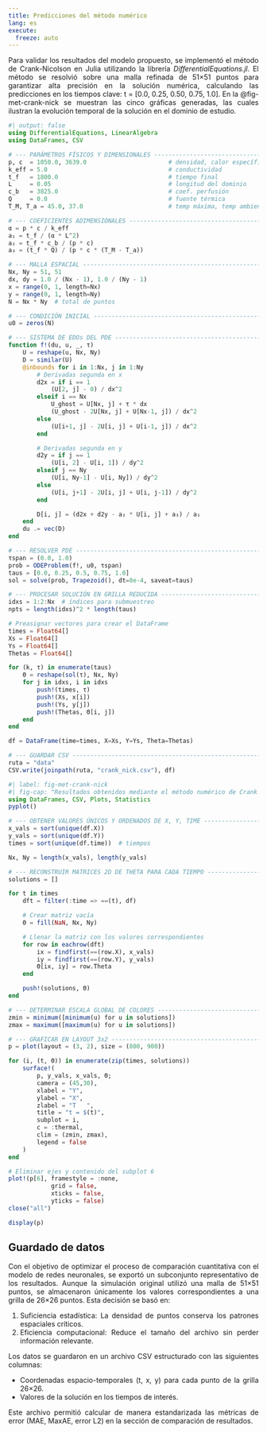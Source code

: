 ```yaml
---
title: Predicciones del método numérico
lang: es
execute: 
  freeze: auto
---
```

::: {style="text-align: justify"}
Para validar los resultados del modelo propuesto, se implementó el método de Crank-Nicolson en Julia utilizando la librería *DifferentialEquations.jl*. El método se resolvió sobre una malla refinada de 51×51 puntos para garantizar alta precisión en la solución numérica, calculando las predicciones en los tiempos clave: t = [0.0, 0.25, 0.50, 0.75, 1.0]. En la @fig-met-crank-nick se muestran las cinco gráficas generadas, las cuales ilustran la evolución temporal de la solución en el dominio de estudio.
```julia
#| output: false
using DifferentialEquations, LinearAlgebra
using DataFrames, CSV

# --- PARÁMETROS FÍSICOS Y DIMENSIONALES ----------------------------------
p, c  = 1050.0, 3639.0                       # densidad, calor específico 
k_eff = 5.0                                  # conductividad
t_f   = 1800.0                               # tiempo final 
L     = 0.05                                 # longitud del dominio
c_b   = 3825.0                               # coef. perfusión
Q     = 0.0                                  # fuente térmica
T_M, T_a = 45.0, 37.0                        # temp máxima, temp ambiente

# --- COEFICIENTES ADIMENSIONALES -----------------------------------------
α = p * c / k_eff
a₁ = t_f / (α * L^2)
a₂ = t_f * c_b / (p * c)
a₃ = (t_f * Q) / (p * c * (T_M - T_a))

# --- MALLA ESPACIAL ------------------------------------------------------
Nx, Ny = 51, 51
dx, dy = 1.0 / (Nx - 1), 1.0 / (Ny - 1)
x = range(0, 1, length=Nx)
y = range(0, 1, length=Ny)
N = Nx * Ny  # total de puntos

# --- CONDICIÓN INICIAL ---------------------------------------------------
u0 = zeros(N)

# --- SISTEMA DE EDOs DEL PDE ---------------------------------------------
function f!(du, u, _, τ)
    U = reshape(u, Nx, Ny)
    D = similar(U)
    @inbounds for i in 1:Nx, j in 1:Ny
        # Derivadas segunda en x
        d2x = if i == 1
            (U[2, j] - 0) / dx^2
        elseif i == Nx
            U_ghost = U[Nx, j] + τ * dx
            (U_ghost - 2U[Nx, j] + U[Nx-1, j]) / dx^2
        else
            (U[i+1, j] - 2U[i, j] + U[i-1, j]) / dx^2
        end

        # Derivadas segunda en y
        d2y = if j == 1
            (U[i, 2] - U[i, 1]) / dy^2
        elseif j == Ny
            (U[i, Ny-1] - U[i, Ny]) / dy^2
        else
            (U[i, j+1] - 2U[i, j] + U[i, j-1]) / dy^2
        end

        D[i, j] = (d2x + d2y - a₂ * U[i, j] + a₃) / a₁
    end
    du .= vec(D)
end

# --- RESOLVER PDE -------------------------------------------------------
τspan = (0.0, 1.0)
prob = ODEProblem(f!, u0, τspan)
taus = [0.0, 0.25, 0.5, 0.75, 1.0]
sol = solve(prob, Trapezoid(), dt=8e-4, saveat=taus)

# --- PROCESAR SOLUCIÓN EN GRILLA REDUCIDA -------------------------------
idxs = 1:2:Nx  # índices para submuestreo
npts = length(idxs)^2 * length(taus)

# Preasignar vectores para crear el DataFrame
times = Float64[]
Xs = Float64[]
Ys = Float64[]
Thetas = Float64[]

for (k, τ) in enumerate(taus)
    Θ = reshape(sol(τ), Nx, Ny)
    for j in idxs, i in idxs
        push!(times, τ)
        push!(Xs, x[i])
        push!(Ys, y[j])
        push!(Thetas, Θ[i, j])
    end
end

df = DataFrame(time=times, X=Xs, Y=Ys, Theta=Thetas)

# --- GUARDAR CSV ---------------------------------------------------------
ruta = "data"
CSV.write(joinpath(ruta, "crank_nick.csv"), df)
```

```julia
#| label: fig-met-crank-nick
#| fig-cap: "Resultados obtenidos mediante el método numérico de Crank Nickolson."
using DataFrames, CSV, Plots, Statistics
pyplot()

# --- OBTENER VALORES ÚNICOS Y ORDENADOS DE X, Y, TIME --------------------
x_vals = sort(unique(df.X))
y_vals = sort(unique(df.Y))
times = sort(unique(df.time))  # tiempos

Nx, Ny = length(x_vals), length(y_vals)

# --- RECONSTRUIR MATRICES 2D DE THETA PARA CADA TIEMPO -------------------
solutions = []

for t in times
    dft = filter(:time => ==(t), df)

    # Crear matriz vacía
    Θ = fill(NaN, Nx, Ny)

    # Llenar la matriz con los valores correspondientes
    for row in eachrow(dft)
        ix = findfirst(==(row.X), x_vals)
        iy = findfirst(==(row.Y), y_vals)
        Θ[ix, iy] = row.Theta
    end

    push!(solutions, Θ)
end

# --- DETERMINAR ESCALA GLOBAL DE COLORES ---------------------------------
zmin = minimum([minimum(u) for u in solutions])
zmax = maximum([maximum(u) for u in solutions])

# --- GRAFICAR EN LAYOUT 3x2 ----------------------------------------------
p = plot(layout = (3, 2), size = (800, 900))

for (i, (t, Θ)) in enumerate(zip(times, solutions))
    surface!(
        p, y_vals, x_vals, Θ;
        camera = (45,30),
        xlabel = "Y",
        ylabel = "X",
        zlabel = "T   ",
        title = "t = $(t)",
        subplot = i,
        c = :thermal,
        clim = (zmin, zmax),
        legend = false
    )
end

# Eliminar ejes y contenido del subplot 6
plot!(p[6], framestyle = :none,
            grid = false,
            xticks = false,
            yticks = false)
close("all")

display(p)
```

## Guardado de datos
Con el objetivo de optimizar el proceso de comparación cuantitativa con el modelo de redes neuronales, se exportó un subconjunto representativo de los resultados. Aunque la simulación original utilizó una malla de 51×51 puntos, se almacenaron únicamente los valores correspondientes a una grilla de 26×26 puntos. Esta decisión se basó en:

1. Suficiencia estadística: La densidad de puntos conserva los patrones espaciales críticos.
2. Eficiencia computacional: Reduce el tamaño del archivo sin perder información relevante.

Los datos se guardaron en un archivo CSV estructurado con las siguientes columnas:

- Coordenadas espacio-temporales (t, x, y) para cada punto de la grilla 26×26.
- Valores de la solución en los tiempos de interés.

Este archivo permitió calcular de manera estandarizada las métricas de error (MAE, MaxAE, error L2) en la sección de comparación de resultados.
:::